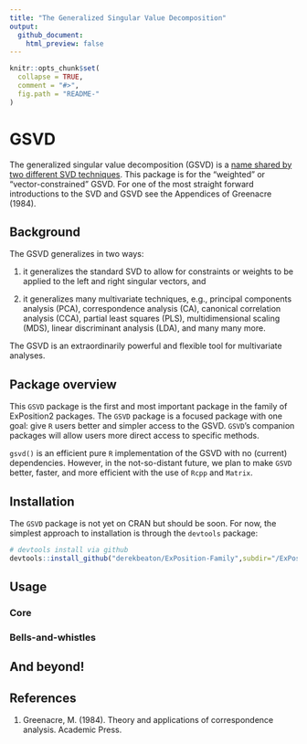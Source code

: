 ```yaml
---
title: "The Generalized Singular Value Decomposition"
output: 
  github_document:
    html_preview: false
---
```


```r
knitr::opts_chunk$set(
  collapse = TRUE,
  comment = "#>",
  fig.path = "README-"
)
```


# GSVD

The generalized singular value decomposition (GSVD) is a [name shared by two different SVD techniques](https://en.wikipedia.org/wiki/Generalized_singular_value_decomposition). This package is for the "weighted" or "vector-constrained" GSVD. For one of the most straight forward introductions to the SVD and GSVD see the Appendices of Greenacre (1984). 

## Background

The GSVD generalizes in two ways: 

1. it generalizes the standard SVD to allow for constraints or weights to be applied to the left and right singular vectors, and

2. it generalizes many multivariate techniques, e.g., principal components analysis (PCA), correspondence analysis (CA), canonical correlation analysis (CCA), partial least squares (PLS), multidimensional scaling (MDS), linear discriminant analysis (LDA), and many many more.

The GSVD is an extraordinarily powerful and flexible tool for multivariate analyses. 


## Package overview

This `GSVD` package is the first and most important package in the family of ExPosition2 packages. The `GSVD` package is a focused package with one goal: give `R` users better and simpler access to the GSVD. `GSVD`'s companion packages will allow users more direct access to specific methods.

`gsvd()` is an efficient pure `R` implementation of the GSVD with no (current) dependencies. However, in the not-so-distant future, we plan to make `GSVD` better, faster, and more efficient with the use of `Rcpp` and `Matrix`. 


## Installation

The `GSVD` package is not yet on CRAN but should be soon. For now, the simplest approach to installation is through the `devtools` package:

```r
# devtools install via github
devtools::install_github("derekbeaton/ExPosition-Family",subdir="/ExPosition2/GSVD/Package")
```

## Usage

### Core

### Bells-and-whistles

## And beyond!

## References

1. Greenacre, M. (1984). Theory and applications of correspondence analysis. Academic Press.
